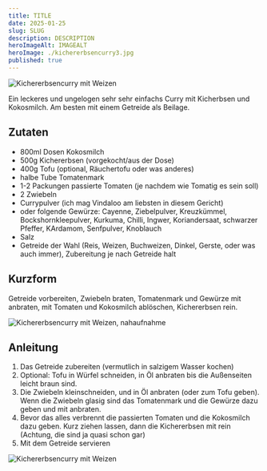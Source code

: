 ```yaml
---
title: TITLE
date: 2025-01-25
slug: SLUG
description: DESCRIPTION
heroImageAlt: IMAGEALT
heroImage: ./kichererbsencurry3.jpg
published: true
---
```


![Kichererbsencurry mit Weizen](./kichererbsencurry2.jpg)

Ein leckeres und ungelogen sehr sehr einfachs Curry mit Kicherbsen und Kokosmilch. Am besten mit einem Getreide als Beilage.

## Zutaten

* 800ml Dosen Kokosmilch
* 500g Kichererbsen (vorgekocht/aus der Dose)
* 400g Tofu (optional, Räuchertofu oder was anderes)
* halbe Tube Tomatenmark
* 1-2 Packungen passierte Tomaten (je nachdem wie Tomatig es sein soll)
* 2 Zwiebeln
* Currypulver (ich mag Vindaloo am liebsten in diesem Gericht)
* oder folgende Gewürze: Cayenne, Ziebelpulver, Kreuzkümmel, Bockshornkleepulver, Kurkuma, Chilli, Ingwer, Koriandersaat, schwarzer Pfeffer, KArdamom, Senfpulver, Knoblauch
* Salz
* Getreide der Wahl (Reis, Weizen, Buchweizen, Dinkel, Gerste, oder was auch immer), Zubereitung je nach Getreide halt



## Kurzform
Getreide vorbereiten, Zwiebeln braten, Tomatenmark und Gewürze mit anbraten, mit Tomaten und Kokosmilch ablöschen, Kichererbsen rein.

![Kichererbsencurry mit Weizen, nahaufnahme](./kichererbsencurry3.jpg)

## Anleitung

1. Das Getreide zubereiten (vermutlich in salzigem Wasser kochen)
2. Optional: Tofu in Würfel schneiden, in Öl anbraten bis die Außenseiten leicht braun sind.
3. Die Zwiebeln kleinschneiden, und in Öl anbraten (oder zum Tofu geben). Wenn die Zwiebeln glasig sind das Tomatenmark und die Gewürze dazu geben und mit anbraten.
4. Bevor das alles verbrennt die passierten Tomaten und die Kokosmilch dazu geben. Kurz ziehen lassen, dann die Kichererbsen mit rein (Achtung, die sind ja quasi schon gar)
5. Mit dem Getreide servieren

![Kichererbsencurry mit Weizen](./kichererbsencurry1.jpg)
